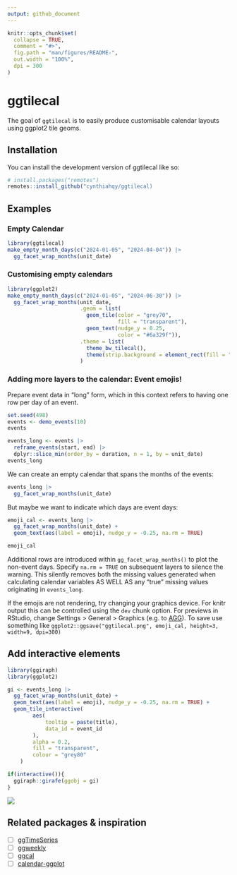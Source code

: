 ```yaml
---
output: github_document
---
```


<!-- README.md is generated from README.Rmd. Please edit that file -->

```r
knitr::opts_chunk$set(
  collapse = TRUE,
  comment = "#>",
  fig.path = "man/figures/README-",
  out.width = "100%",
  dpi = 300
)
```

# ggtilecal

<!-- badges: start -->
<!-- badges: end -->

The goal of `ggtilecal` is to easily produce customisable calendar layouts using ggplot2 tile geoms.

## Installation

You can install the development version of ggtilecal like so:

``` r
# install.packages("remotes")
remotes::install_github("cynthiahqy/ggtilecal)
```

## Examples

### Empty Calendar

```r
library(ggtilecal)
make_empty_month_days(c("2024-01-05", "2024-04-04")) |>
  gg_facet_wrap_months(unit_date)
```

### Customising empty calendars

```r
library(ggplot2)
make_empty_month_days(c("2024-01-05", "2024-06-30")) |>
  gg_facet_wrap_months(unit_date,
                       .geom = list(
                         geom_tile(color = "grey70",
                                   fill = "transparent"),
                         geom_text(nudge_y = 0.25,
                                   color = "#6a329f")),
                       .theme = list(
                         theme_bw_tilecal(),
                         theme(strip.background = element_rect(fill = "#d9d2e9")))
                       )
```


### Adding more layers to the calendar: Event emojis!

Prepare event data in "long" form, which in this context refers to having one row per day of an event.

```r
set.seed(498)
events <- demo_events(10)
events
```


```r
events_long <- events |>
  reframe_events(start, end) |>
  dplyr::slice_min(order_by = duration, n = 1, by = unit_date)
events_long
```

We can create an empty calendar that spans the months of the events:

```r
events_long |>
  gg_facet_wrap_months(unit_date)
```

But maybe we want to indicate which days are event days:

```r
emoji_cal <- events_long |>
  gg_facet_wrap_months(unit_date) +
  geom_text(aes(label = emoji), nudge_y = -0.25, na.rm = TRUE)

emoji_cal
```

Additional rows are introduced within `gg_facet_wrap_months()` to plot the non-event days. Specify `na.rm = TRUE` on subsequent layers to silence the warning. This silently removes both the missing values generated when calculating calendar variables AS WELL AS any "true" missing values originating in `events_long`.

If the emojis are not rendering, try changing your graphics device. For knitr output this can be controlled using the `dev` chunk option. For previews in RStudio, change Settings > General > Graphics (e.g. to [AGG](https://ragg.r-lib.org/)). To save use something like `ggplot2::ggsave("ggtilecal.png", emoji_cal, height=3, width=9, dpi=300)`

## Add interactive elements


```r
library(ggiraph)
library(ggplot2)

gi <- events_long |>
  gg_facet_wrap_months(unit_date) +
  geom_text(aes(label = emoji), nudge_y = -0.25, na.rm = TRUE) +
  geom_tile_interactive(
        aes(
            tooltip = paste(title),
            data_id = event_id
        ),
        alpha = 0.2,
        fill = "transparent",
        colour = "grey80"
    )

if(interactive()){
  ggiraph::girafe(ggobj = gi)
}
```

![](man/figures/ggiraph_tile.png)

## Related packages & inspiration

- [ ] [ggTimeSeries](https://github.com/AtherEnergy/ggTimeSeries)
- [ ] [ggweekly](https://github.com/gadenbuie/ggweekly)
- [ ] [ggcal](https://github.com/jayjacobs/ggcal/blob/master/R/ggcal.R)
- [ ] [calendar-ggplot](https://github.com/jayjacobs/ggcal/blob/master/R/ggcal.R)
